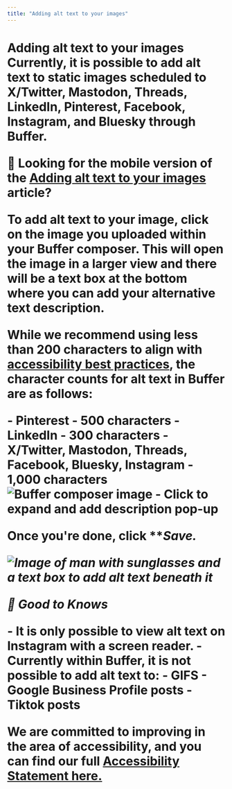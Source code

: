 ```yaml
---
title: "Adding alt text to your images"
---
```


# Adding alt text to your images <a href="javascript:window.print()" class="printArticle" title="Print this article" aria-label="Print this Article"><i class="icon-print"></i></a> Currently, it is possible to add alt text to static images scheduled to X/Twitter, Mastodon, Threads, LinkedIn, Pinterest, Facebook, Instagram, and Bluesky through Buffer. <div class="callout-blue"> <p>📝 Looking for the mobile version of the [Adding alt text to your images](https://buffer.helpscoutdocs.com/article/630-adding-alt-text-to-your-images-on-the-buffer-mobile-app) article?</p> </div> To add alt text to your image, click on the image you uploaded within your Buffer composer. This will open the image in a larger view and there will be a text box at the bottom where you can add your alternative text description. <p>While we recommend using less than 200 characters to align with [accessibility best practices](https://www.accessibility.com/blog/what-are-best-practices-for-creating-alt-text), the character counts for alt text in Buffer are as follows:</p> - Pinterest - 500 characters - LinkedIn - 300 characters - X/Twitter, Mastodon, Threads, Facebook, Bluesky, Instagram - 1,000 characters ![Buffer composer image - Click to expand and add description pop-up](//d33v4339jhl8k0.cloudfront.net/docs/assets/64cb6cf86d4a3e191f237e66/images/651499a98820396325b6fdd9/img-1662243-1695848872-1166508507.png) <p>Once you're done, click ***Save. ***</p> ![Image of man with sunglasses and a text box to add alt text beneath it](//d33v4339jhl8k0.cloudfront.net/docs/assets/64cb6cf86d4a3e191f237e66/images/651499a98820396325b6fdda/img-1662243-1695848872-1454554275.png) <div class="callout-blue"> <p>**📝 Good to Knows**</p> - It is only possible to view alt text on Instagram with a screen reader. - Currently within Buffer, it is not possible to add alt text to: - GIFS - Google Business Profile posts - Tiktok posts <p>We are committed to improving in the area of accessibility, and you can find our full [Accessibility Statement here.](https://buffer.com/accessibility) </p> </div>